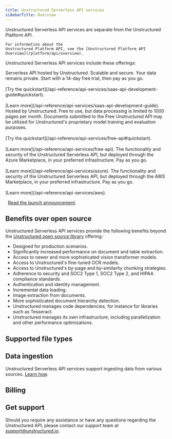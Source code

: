 ```yaml
---
title: Unstructured Serverless API services
sidebarTitle: Overview
---
```


<Note>
    Unstructured Serverless API services are separate from the Unstructured Platform API. 
    
    For information about the 
    Unstructured Platform API, see the [Unstructured Platform API Overview](/platform/api/overview).
</Note>

Unstructured Serverless API services include these offerings:

<CardGroup cols={2}>
    <Card title="Unstructured Serverless API" icon="computer" href="/api-reference/api-services/saas-api-development-guide">
        Serverless API hosted by Unstructured. Scalable and secure. Your data remains private. Start with a 14-day free trial, then pay as you go.<br/><br/>
        [Try the quickstart](/api-reference/api-services/saas-api-development-guide#quickstart).<br/><br/>
        [Learn more](/api-reference/api-services/saas-api-development-guide).
    </Card>
    <Card title="Free Unstructured API" icon="gift" href="/api-reference/api-services/free-api">
        Hosted by Unstructured. Free to use, but data processing is limited to 1000 pages per month. Documents submitted to the Free Unstructured API may be utilized for Unstructured's proprietary model training and evaluation purposes.<br/><br/>
        [Try the quickstart](/api-reference/api-services/free-api#quickstart).<br/><br/>
        [Learn more](/api-reference/api-services/free-api).
    </Card>
    <Card title="Unstructured API on Azure" icon="windows" href="/api-reference/api-services/azure">
        The functionality and security of the Unstructured Serverless API, but deployed through the Azure Marketplace, in your preferred infrastructure. Pay as you go.<br/><br/>
        [Learn more](/api-reference/api-services/azure).
    </Card>
    <Card title="Unstructured API on AWS" icon="aws" href="/api-reference/api-services/aws">
        The functionality and security of the Unstructured Serverless API, but deployed through the AWS Marketplace, in your preferred infrastructure. Pay as you go.<br/><br/>
        [Learn more](/api-reference/api-services/aws).
    </Card>
</CardGroup>

<Icon icon="blog" />&nbsp;&nbsp;[Read the launch announcement](https://unstructured.io/blog/introducing-unstructured-serverless-api).

## Benefits over open source

Unstructured Serverless API services provide the following benefits beyond the [Unstructured open source library](/open-source/introduction/overview) offering:

* Designed for production scenarios.
* Significantly increased performance on document and table extraction.
* Access to newer and more sophisticated vision transformer models.
* Access to Unstructured's fine-tuned OCR models.
* Access to Unstructured's by-page and by-similarity chunking strategies.
* Adherence to security and SOC2 Type 1, SOC2 Type 2, and HIPAA compliance standards.
* Authentication and identity management.
* Incremental data loading.
* Image extraction from documents.
* More sophisticated document hierarchy detection.
* Unstructured manages code dependencies, for instance for libraries such as Tesseract.
* Unstructured manages its own infrastructure, including parallelization and other performance optimizations.

## Supported file types


<SupportedFileTypes />

## Data ingestion

Unstructured Serverless API services support ingesting data from various sources. [Learn how](/ingestion/overview).

## Billing


<SharedPagesBilling />

## Get support

Should you require any assistance or have any questions regarding the Unstructured API, please contact our support team at [support@unstructured.io](mailto:support%40unstructured.io).
